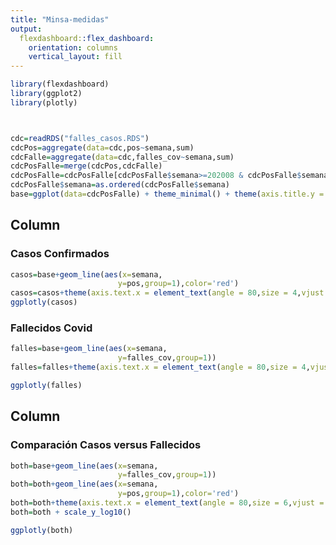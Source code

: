 ```yaml
---
title: "Minsa-medidas"
output: 
  flexdashboard::flex_dashboard:
    orientation: columns
    vertical_layout: fill
---
```


```r
library(flexdashboard)
library(ggplot2)
library(plotly)



cdc=readRDS("falles_casos.RDS")
cdcPos=aggregate(data=cdc,pos~semana,sum)
cdcFalle=aggregate(data=cdc,falles_cov~semana,sum)
cdcPosFalle=merge(cdcPos,cdcFalle)
cdcPosFalle=cdcPosFalle[cdcPosFalle$semana>=202008 & cdcPosFalle$semana<=202113,]
cdcPosFalle$semana=as.ordered(cdcPosFalle$semana)
base=ggplot(data=cdcPosFalle) + theme_minimal() + theme(axis.title.y = element_blank()) +xlab("Año-Semana")


```





Column {data-width=350}
-----------------------------------------------------------------------

### Casos Confirmados

```r

casos=base+geom_line(aes(x=semana,
                        y=pos,group=1),color='red')
casos=casos+theme(axis.text.x = element_text(angle = 80,size = 4,vjust = 0.5,hjust = 0.5))
ggplotly(casos)
```

### Fallecidos Covid

```r

falles=base+geom_line(aes(x=semana,
                        y=falles_cov,group=1))
falles=falles+theme(axis.text.x = element_text(angle = 80,size = 4,vjust = 0.5,hjust = 0.5))

ggplotly(falles)
```



Column {data-width=650}
-----------------------------------------------------------------------

### Comparación Casos versus Fallecidos
```r
both=base+geom_line(aes(x=semana,
                        y=falles_cov,group=1))
both=both+geom_line(aes(x=semana,
                        y=pos,group=1),color='red')
both=both+theme(axis.text.x = element_text(angle = 80,size = 6,vjust = 0.5,hjust = 0.5))
both=both + scale_y_log10()

ggplotly(both)

```


